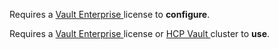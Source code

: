 <EnterpriseAlert product="vault">
  
  Requires a <a href="https://www.hashicorp.com/products/vault/pricing">
    Vault Enterprise
  </a> license to **configure**.
  
  Requires a <a href="https://www.hashicorp.com/products/vault/pricing">
    Vault Enterprise
  </a> license or <a href="/hcp/docs/vault/tiers-and-features">
    HCP Vault
  </a> cluster to **use**. 
</EnterpriseAlert>